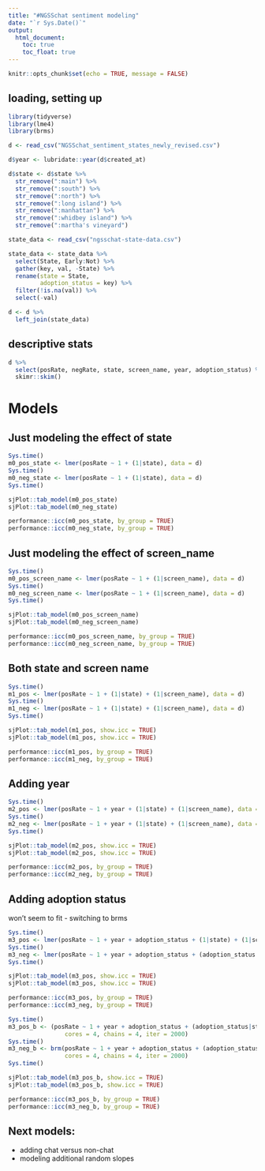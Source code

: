 ```yaml
---
title: "#NGSSchat sentiment modeling"
date: "`r Sys.Date()`"
output:
  html_document:
    toc: true
    toc_float: true
---
```


```r
knitr::opts_chunk$set(echo = TRUE, message = FALSE)
```

## loading, setting up

```r
library(tidyverse)
library(lme4)
library(brms)
```

```r
d <- read_csv("NGSSchat_sentiment_states_newly_revised.csv")

d$year <- lubridate::year(d$created_at)

d$state <- d$state %>% 
  str_remove(":main") %>%
  str_remove(":south") %>%
  str_remove(":north") %>%
  str_remove(":long island") %>%
  str_remove(":manhattan") %>%
  str_remove(":whidbey island") %>%
  str_remove(":martha's vineyard")
```

```r
state_data <- read_csv("ngsschat-state-data.csv")

state_data <- state_data %>% 
  select(State, Early:Not) %>% 
  gather(key, val, -State) %>% 
  rename(state = State,
         adoption_status = key) %>% 
  filter(!is.na(val)) %>% 
  select(-val)
```

```r
d <- d %>% 
  left_join(state_data)
```

## descriptive stats

```r
d %>% 
  select(posRate, negRate, state, screen_name, year, adoption_status) %>% 
  skimr::skim()
```

# Models

## Just modeling the effect of state

```r
Sys.time()
m0_pos_state <- lmer(posRate ~ 1 + (1|state), data = d)
Sys.time()
m0_neg_state <- lmer(posRate ~ 1 + (1|state), data = d)
Sys.time()

sjPlot::tab_model(m0_pos_state)
sjPlot::tab_model(m0_neg_state)

performance::icc(m0_pos_state, by_group = TRUE)
performance::icc(m0_neg_state, by_group = TRUE)
```

## Just modeling the effect of screen_name

```r
Sys.time()
m0_pos_screen_name <- lmer(posRate ~ 1 + (1|screen_name), data = d)
Sys.time()
m0_neg_screen_name <- lmer(posRate ~ 1 + (1|screen_name), data = d)
Sys.time()

sjPlot::tab_model(m0_pos_screen_name)
sjPlot::tab_model(m0_neg_screen_name)

performance::icc(m0_pos_screen_name, by_group = TRUE)
performance::icc(m0_neg_screen_name, by_group = TRUE)
```

## Both state and screen name 

```r
Sys.time()
m1_pos <- lmer(posRate ~ 1 + (1|state) + (1|screen_name), data = d)
Sys.time()
m1_neg <- lmer(posRate ~ 1 + (1|state) + (1|screen_name), data = d)
Sys.time()

sjPlot::tab_model(m1_pos, show.icc = TRUE)
sjPlot::tab_model(m1_pos, show.icc = TRUE)

performance::icc(m1_pos, by_group = TRUE)
performance::icc(m1_neg, by_group = TRUE)
```

## Adding year

```r
Sys.time()
m2_pos <- lmer(posRate ~ 1 + year + (1|state) + (1|screen_name), data = d)
Sys.time()
m2_neg <- lmer(posRate ~ 1 + year + (1|state) + (1|screen_name), data = d)
Sys.time()

sjPlot::tab_model(m2_pos, show.icc = TRUE)
sjPlot::tab_model(m2_pos, show.icc = TRUE)

performance::icc(m2_pos, by_group = TRUE)
performance::icc(m2_neg, by_group = TRUE)
```

## Adding adoption status

won't seem to fit - switching to brms

```r
Sys.time()
m3_pos <- lmer(posRate ~ 1 + year + adoption_status + (1|state) + (1|screen_name), data = d)
Sys.time()
m3_neg <- lmer(posRate ~ 1 + year + adoption_status + (adoption_status |state) + (1|screen_name), data = d)
Sys.time()

sjPlot::tab_model(m3_pos, show.icc = TRUE)
sjPlot::tab_model(m3_pos, show.icc = TRUE)

performance::icc(m3_pos, by_group = TRUE)
performance::icc(m3_neg, by_group = TRUE)
```

```r
Sys.time()
m3_pos_b <- (posRate ~ 1 + year + adoption_status + (adoption_status|state) + (1|screen_name), data = d,
                cores = 4, chains = 4, iter = 2000)
Sys.time()
m3_neg_b <- brm(posRate ~ 1 + year + adoption_status + (adoption_status |state) + (1|screen_name), data = d,
                cores = 4, chains = 4, iter = 2000)
Sys.time()

sjPlot::tab_model(m3_pos_b, show.icc = TRUE)
sjPlot::tab_model(m3_pos_b, show.icc = TRUE)

performance::icc(m3_pos_b, by_group = TRUE)
performance::icc(m3_neg_b, by_group = TRUE)
```
## Next models:

- adding chat versus non-chat
- modeling additional random slopes